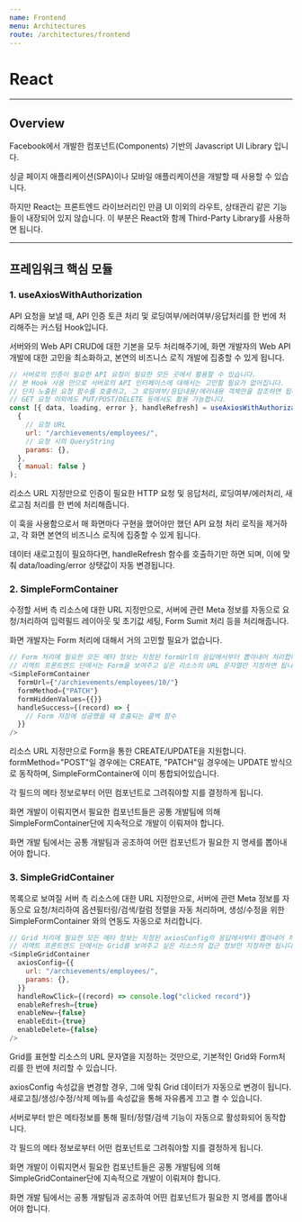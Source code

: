 ```yaml
---
name: Frontend
menu: Architectures
route: /architectures/frontend
---
```


# React

---

## Overview

Facebook에서 개발한 컴포넌트(Components) 기반의 Javascript UI Library 입니다.

싱글 페이지 애플리케이션(SPA)이나 모바일 애플리케이션을 개발할 때 사용할 수 있습니다.

하지만 React는 프론트엔드 라이브러리인 만큼 UI 이외의 라우트, 상태관리 같은 기능들이 내장되어 있지 않습니다. 이 부분은 React와 함께 Third-Party Library를 사용하면 됩니다.

---

## 프레임워크 핵심 모듈

### 1. useAxiosWithAuthorization

API 요청을 보낼 때, API 인증 토큰 처리 및 로딩여부/에러여부/응답처리를 한 번에 처리해주는 커스텀 Hook입니다.

서버와의 Web API CRUD에 대한 기본을 모두 처리해주기에, 화면 개발자의 Web API 개발에 대한 고민을 최소화하고, 본연의 비즈니스 로직 개발에 집중할 수 있게 됩니다.

```js
// 서버로의 인증이 필요한 API 요청이 필요한 모든 곳에서 활용할 수 있습니다.
// 본 Hook 사용 만으로 서버로의 API 인터페이스에 대해서는 고민할 필요가 없어집니다.
// 단지 노출된 요청 함수를 호출하고, 그 로딩여부/응답내용/에러내용 객체만을 참조하면 됩니다.
// GET 요청 이외에도 PUT/POST/DELETE 등에서도 활용 가능합니다.
const [{ data, loading, error }, handleRefresh] = useAxiosWithAuthorization(
  {
    // 요청 URL
    url: "/archievements/employees/",
    // 요청 시의 QueryString
    params: {},
  },
  { manual: false }
);
```

리소스 URL 지정만으로 인증이 필요한 HTTP 요청 및 응답처리, 로딩여부/에러처리, 새로고침 처리를 한 번에 처리해줍니다.

이 훅을 사용함으로서 매 화면마다 구현을 했어야만 했던 API 요청 처리 로직을 제거하고, 각 화면 본연의 비즈니스 로직에 집중할 수 있게 됩니다.

데이터 새로고침이 필요하다면, handleRefresh 함수를 호출하기만 하면 되며, 이에 맞춰 data/loading/error 상탯값이 자동 변경됩니다.

### 2. SimpleFormContainer

수정할 서버 측 리소스에 대한 URL 지정만으로, 서버에 관련 Meta 정보를 자동으로 요청/처리하여 입력필드 레이아웃 및 초기값 세팅, Form Sumit 처리 등을 처리해줍니다.

화면 개발자는 Form 처리에 대해서 거의 고민할 필요가 없습니다.

```js
// Form 처리에 필요한 모든 메타 정보는 지정된 formUrl의 응답에서부터 뽑아내어 처리합니다.
// 리액트 프론트엔드 단에서는 Form을 보여주고 싶은 리소스의 URL 문자열만 지정하면 됩니다.
<SimpleFormContainer
  formUrl={"/archievements/employees/10/"}
  formMethod={"PATCH"}
  formHiddenValues={{}}
  handleSuccess={(record) => {
    // Form 저장에 성공했을 때 호출되는 콜백 함수
  }}
/>
```

리소스 URL 지정만으로 Form을 통한 CREATE/UPDATE을 지원합니다. formMethod="POST"일 경우에는 CREATE, "PATCH"일 경우에는 UPDATE 방식으로 동작하며, SimpleFormContainer에 이미 통합되어있습니다.

각 필드의 메타 정보로부터 어떤 컴포넌트로 그려줘야할 지를 결정하게 됩니다.

화면 개발이 이뤄지면서 필요한 컴포넌트들은 공통 개발팀에 의해 SimpleFormContainer단에 지속적으로 개발이 이뤄져야 합니다.

화면 개발 팀에서는 공통 개발팀과 공조하여 어떤 컴포넌트가 필요한 지 명세를 뽑아내어야 합니다.

### 3. SimpleGridContainer

목록으로 보여질 서버 측 리소스에 대한 URL 지정만으로, 서버에 관련 Meta 정보를 자동으로 요청/처리하여 옵션필터링/검색/컬럼 정렬을 자동 처리하며, 생성/수정을 위한 SimpleFormContainer 와의 연동도 자동으로 처리합니다.

```js
// Grid 처리에 필요한 모든 메타 정보는 지정된 axiosConfig의 응답에서부터 뽑아내어 처리합니다.
// 리액트 프론트엔드 단에서는 Grid를 보여주고 싶은 리소스의 접근 정보만 지정하면 됩니다.
<SimpleGridContainer
  axiosConfig={{
    url: "/archievements/employees/",
    params: {},
  }}
  handleRowClick={(record) => console.log("clicked record")}
  enableRefresh={true}
  enableNew={false}
  enableEdit={true}
  enableDelete={false}
/>
```

Grid를 표현할 리소스의 URL 문자열을 지정하는 것만으로, 기본적인 Grid와 Form처리를 한 번에 처리할 수 있습니다.

axiosConfig 속성값을 변경할 경우, 그에 맞춰 Grid 데이터가 자동으로 변경이 됩니다. 새로고침/생성/수정/삭제 메뉴를 속성값을 통해 자유롭게 끄고 켤 수 있습니다.

서버로부터 받은 메타정보를 통해 필터/정렬/검색 기능이 자동으로 활성화되어 동작합니다.

각 필드의 메타 정보로부터 어떤 컴포넌트로 그려줘야할 지를 결정하게 됩니다.

화면 개발이 이뤄지면서 필요한 컴포넌트들은 공통 개발팀에 의해 SimpleGridContainer단에 지속적으로 개발이 이뤄져야 합니다.

화면 개발 팀에서는 공통 개발팀과 공조하여 어떤 컴포넌트가 필요한 지 명세를 뽑아내어야 합니다.
